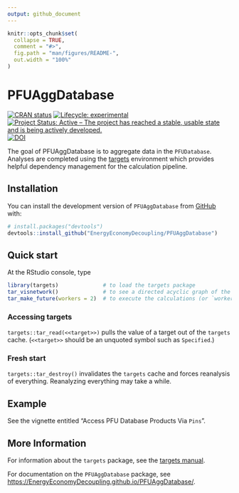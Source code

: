 ```yaml
---
output: github_document
---
```


<!-- README.md is generated from README.Rmd. Please edit that file -->

```r
knitr::opts_chunk$set(
  collapse = TRUE,
  comment = "#>",
  fig.path = "man/figures/README-",
  out.width = "100%"
)
```

# PFUAggDatabase

<!-- README.md is generated from README.Rmd. Please edit README.Rmd. -->

<!-- badges: start -->
[![CRAN status](https://www.r-pkg.org/badges/version/PFUAggDatabase)](https://cran.r-project.org/package=PFUAggDatabase)
[![Lifecycle: experimental](https://img.shields.io/badge/lifecycle-experimental-orange.svg)](https://lifecycle.r-lib.org/articles/stages.html#experimental)
[![Project Status: Active – The project has reached a stable, usable state and is being actively developed.](https://www.repostatus.org/badges/latest/active.svg)](https://www.repostatus.org/#active)
[![DOI](https://zenodo.org/badge/DOI/10.5281/zenodo.6409759.svg)](https://doi.org/10.5281/zenodo.6409759)
<!-- badges: end -->


The goal of PFUAggDatabase is to aggregate data in the `PFUDatabase`.
Analyses are completed using the [targets](https://github.com/ropensci/targets) environment
which provides helpful dependency management for the calculation pipeline. 


## Installation

You can install the development version of `PFUAggDatabase` from [GitHub](https://github.com/) with:

``` r
# install.packages("devtools")
devtools::install_github("EnergyEconomyDecoupling/PFUAggDatabase")
```


## Quick start

At the RStudio console, type

``` r
library(targets)              # to load the targets package   
tar_visnetwork()              # to see a directed acyclic graph of the calculations that will take place   
tar_make_future(workers = 2)  # to execute the calculations (or `workers = 8`, if you have enough cores)
```


### Accessing targets

`targets::tar_read(<<target>>)` pulls the value of a target out of the `targets` cache. 
(`<<target>>` should be an unquoted symbol such as `Specified`.)


### Fresh start

`targets::tar_destroy()` invalidates the `targets` cache and forces reanalysis of everything.
Reanalyzing everything may take a while.


## Example

See the vignette entitled "Access PFU Database Products Via `Pins`".


## More Information

For information about the `targets` package, 
see the [targets manual](https://books.ropensci.org/targets/).

For documentation on the `PFUAggDatabase` package, 
see <https://EnergyEconomyDecoupling.github.io/PFUAggDatabase/>.





